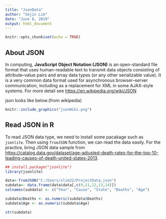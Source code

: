 ---
title: "JsonData"
author: "Sejin Lim"
date: "June 8, 2019"
output: html_document
---

```{r setup, include=FALSE}
knitr::opts_chunk$set(echo = TRUE)
```

## About JSON

In computing, **JavaScript Object Notation (JSON)** is an open-standard file format that uses human-readable text to transmit data objects consisting of attribute–value pairs and array data types (or any other serializable value). It is a very common data format used for asynchronous browser–server communication, including as a replacement for XML in some AJAX-style systems. For more detail see <https://en.wikipedia.org/wiki/JSON>  

json looks like below.(from wikipedia)  


```{r graphics, out.width="400px",  Echo=FALSE}
knitr::include_graphics("jsonWiki.png")
```

## Read JSON in R

To read JSON data type, we need to install some pacakage such as `jsonlite`. Then using `fromJSON` function, we can read the data easily. 
For the practice, bring JSON data sample from <https://catalog.data.gov/dataset/age-adjusted-death-rates-for-the-top-10-leading-causes-of-death-united-states-2013>. 


```{r pressure, echo=TRUE, warning=FALSE}
## install.package("jsonlite")
library(jsonlite)

data<-fromJSON("C:/Users/slim22/ProjectData.json")
subdata<- data.frame(data$data[,c(9,11,12,13,14)])
colnames(subdata) <- c("Year", "Cause", "State", "Deaths", "Age") 

subdata$Deaths <- as.numeric(subdata$Deaths)
subdata$Age <- as.numeric(subdata$Age)

str(subdata)

```